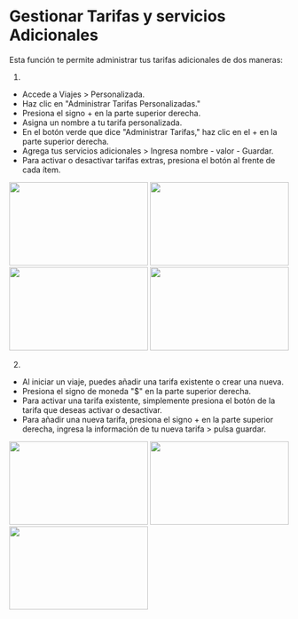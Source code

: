 # Gestionar Tarifas y servicios  Adicionales

Esta función te permite administrar tus tarifas adicionales de dos maneras:

1.
* Accede a Viajes > Personalizada.
* Haz clic en "Administrar Tarifas Personalizadas."
* Presiona el signo + en la parte superior derecha.
* Asigna un nombre a tu tarifa personalizada.
* En el botón verde que dice "Administrar Tarifas," haz clic en el + en la parte superior derecha.
* Agrega tus servicios adicionales > Ingresa nombre - valor - Guardar.
* Para activar o desactivar tarifas extras, presiona el botón al frente de cada ítem.

<img height="150" src="https://www.meterapp.co/custom_fees/Screenshot_1701277862.png" width="250"/>
<img height="150" src="https://www.meterapp.co/custom_fees/Screenshot_1701277866.png" width="250"/>
<img height="150" src="https://www.meterapp.co/custom_fees/Screenshot_1701277869.png" width="250"/>
<img height="150" src="https://www.meterapp.co/custom_fees/Screenshot_1701277885.png" width="250"/>

2. 
* Al iniciar un viaje, puedes añadir una tarifa existente o crear una nueva.
* Presiona el signo de moneda "$" en la parte superior derecha.
* Para activar una tarifa existente, simplemente presiona el botón de la tarifa que deseas activar o desactivar.
* Para añadir una nueva tarifa, presiona el signo + en la parte superior derecha, ingresa la información de tu nueva tarifa > pulsa guardar.

<img height="150" src="https://www.meterapp.co/custom_fees/Screenshot_1701279253.png" width="250"/>
<img height="150" src="https://www.meterapp.co/custom_fees/Screenshot_1701279258.png" width="250"/>
<img height="150" src="https://www.meterapp.co/custom_fees/Screenshot_1701279263.png" width="250"/>
